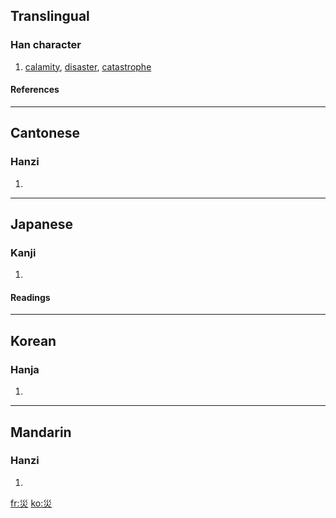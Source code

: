 {{see|灾|烖}}

==Translingual==
===Han character===
{{Han char|rn=86|rad=火|as=03|sn=7|four=2280<sub>9</sub>|canj=女女火 (VVF)}}
# [[calamity]], [[disaster]], [[catastrophe]]
====References====
{{Han ref|kx=0666.180|dkj=18879|dj=1075.230|hdz=32190.060|uh=707D|ud=28797|bh=A861|bd=43105}}

----
==Cantonese==
===Hanzi===
{{yue-hanzi|jyut=|y=joi1}}
# {{defn|Cantonese}}

----
==Japanese==
===Kanji===
{{ja-kanji|grade=|rs=火03}}
# {{defn|Japanese}} 
====Readings====
{{ja-readings|on=[[さい]] (sai)|kun=[[わざわい]] (wazawai)}}

----
==Korean==
===Hanja===
{{ko-hanja|hangeul=재|eumhun=|rv=jae|mr=chae|y=cay}}
# {{defn|Korean}}

----
==Mandarin==
===Hanzi===
{{cmn-hanzi|sim=灾|pin=[[zāi]] (zai1)|wg=tsai<sup>1</sup>}}
# {{defn|Mandarin}}

[[fr:災]]
[[ko:災]]